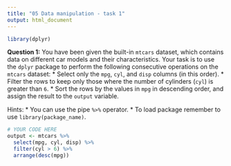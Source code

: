 ```yaml
---
title: "05 Data manipulation - task 1"
output: html_document
---
```


```r
library(dplyr)
```

**Question 1:** You have been given the built-in `mtcars` dataset, which contains data on different car models and their characteristics. Your task is to use the `dplyr` package to perform the following consecutive operations on the `mtcars` dataset:
* Select only the `mpg`, `cyl`, and `disp` columns (in this order).
* Filter the rows to keep only those where the number of cylinders (`cyl`) is greater than `6`.
* Sort the rows by the values in `mpg` in descending order,
and assign the result to the `output` variable.

Hints:
* You can use the pipe `%>%` operator.
* To load package remember to use `library(package_name)`.


```r
# YOUR CODE HERE
output <- mtcars %>% 
  select(mpg, cyl, disp) %>%
  filter(cyl > 6) %>% 
  arrange(desc(mpg))
```
